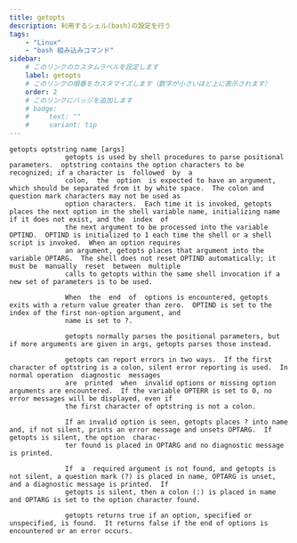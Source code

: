```yaml
---
title: getopts
description: 利用するシェル(bash)の設定を行う
tags:
    - "Linux"
    - "bash 組み込みコマンド"
sidebar:
    # このリンクのカスタムラベルを設定します
    label: getopts
    # このリンクの順番をカスタマイズします（数字が小さいほど上に表示されます）
    order: 2
    # このリンクにバッジを追加します
    # badge:
    #     text: ""
    #     variant: tip
---
```



```
getopts optstring name [args]
              getopts is used by shell procedures to parse positional parameters.  optstring contains the option characters to be recognized; if a character is  followed  by  a
              colon,  the  option  is expected to have an argument, which should be separated from it by white space.  The colon and question mark characters may not be used as
              option characters.  Each time it is invoked, getopts places the next option in the shell variable name, initializing name if it does not exist, and the  index  of
              the next argument to be processed into the variable OPTIND.  OPTIND is initialized to 1 each time the shell or a shell script is invoked.  When an option requires
              an argument, getopts places that argument into the variable OPTARG.  The shell does not reset OPTIND automatically; it must be  manually  reset  between  multiple
              calls to getopts within the same shell invocation if a new set of parameters is to be used.

              When  the  end  of  options is encountered, getopts exits with a return value greater than zero.  OPTIND is set to the index of the first non-option argument, and
              name is set to ?.

              getopts normally parses the positional parameters, but if more arguments are given in args, getopts parses those instead.

              getopts can report errors in two ways.  If the first character of optstring is a colon, silent error reporting is used.  In normal operation  diagnostic  messages
              are  printed  when  invalid options or missing option arguments are encountered.  If the variable OPTERR is set to 0, no error messages will be displayed, even if
              the first character of optstring is not a colon.

              If an invalid option is seen, getopts places ? into name and, if not silent, prints an error message and unsets OPTARG.  If getopts is silent, the option  charac‐
              ter found is placed in OPTARG and no diagnostic message is printed.

              If  a  required argument is not found, and getopts is not silent, a question mark (?) is placed in name, OPTARG is unset, and a diagnostic message is printed.  If
              getopts is silent, then a colon (:) is placed in name and OPTARG is set to the option character found.

              getopts returns true if an option, specified or unspecified, is found.  It returns false if the end of options is encountered or an error occurs.
```
